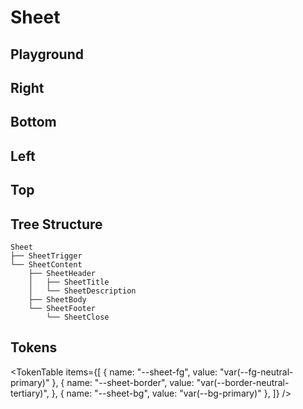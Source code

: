 



<Meta title="Sheet" of={SheetStories} />

# Sheet

<ThemeSelect />

## Playground

<Canvas of={SheetStories.Default} />
<Controls />

## Right

<Canvas of={SheetStories.Right} />

## Bottom

<Canvas of={SheetStories.Bottom} />

## Left

<Canvas of={SheetStories.Left} />

## Top

<Canvas of={SheetStories.Top} />

## Tree Structure

```text
Sheet
├── SheetTrigger
└── SheetContent
    ├── SheetHeader
    │   ├── SheetTitle
    │   └── SheetDescription
    ├── SheetBody
    └── SheetFooter
        └── SheetClose
```

## Tokens

<TokenTable
  items={[
    { name: "--sheet-fg", value: "var(--fg-neutral-primary)" },
    {
      name: "--sheet-border",
      value: "var(--border-neutral-tertiary)",
    },
    { name: "--sheet-bg", value: "var(--bg-primary)" },
  ]}
/>

<Toaster className="sb-unstyled" position="bottom-right" />
